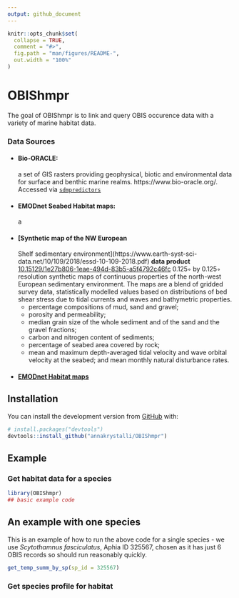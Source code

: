 ```yaml
---
output: github_document
---
```


<!-- README.md is generated from README.Rmd. Please edit that file -->

```r
knitr::opts_chunk$set(
  collapse = TRUE,
  comment = "#>",
  fig.path = "man/figures/README-",
  out.width = "100%"
)
```

# OBIShmpr

<!-- badges: start -->
<!-- badges: end -->

The goal of OBIShmpr is to link and query OBIS occurence data with a variety of marine habitat data.

### Data Sources

- #### Bio-ORACLE:
    a set of GIS rasters providing geophysical, biotic and environmental data for surface and benthic marine realms. https://www.bio-oracle.org/. Accessed via [`sdmpredictors`](https://github.com/lifewatch/sdmpredictors)
- #### EMODnet Seabed Habitat maps:
    a 
- #### [Synthetic map of the NW European
Shelf sedimentary environment](https://www.earth-syst-sci-data.net/10/109/2018/essd-10-109-2018.pdf)
    **data product** [10.15129/1e27b806-1eae-494d-83b5-a5f4792c46fc](https://pureportal.strath.ac.uk/en/datasets/data-for-a-synthetic-map-of-the-northwest-european-shelf-sediment)
    0.125◦ by 0.125◦ resolution synthetic maps of continuous properties of the north-west European sedimentary environment. The maps are a blend of gridded survey
data, statistically modelled values based on distributions of bed shear stress due to tidal currents and waves and bathymetric properties. 
    - percentage compositions of mud, sand and gravel;
    - porosity and permeability; 
    - median grain size of the whole sediment and of the sand and the gravel fractions;
    - carbon and nitrogen content of sediments; 
    - percentage of seabed area covered by rock; 
    - mean and maximum depth-averaged tidal velocity and wave orbital velocity at the seabed; and mean monthly natural disturbance rates. 
- #### [EMODnet Habitat maps]()
  

## Installation

<!-- You can install the released version of OBIShmpr from [CRAN](https://CRAN.R-project.org) with: 

``` r
install.packages("OBIShmpr")
```
-->
You can install the development version from [GitHub](https://github.com/) with:

``` r
# install.packages("devtools")
devtools::install_github("annakrystalli/OBIShmpr")
```
## Example

### Get habitat data for a species

```r
library(OBIShmpr)
## basic example code
```


## An example with one species
This is an example of how to run the above code for a single species - we use _Scytothamnus fasciculatus_, Aphia ID 325567, chosen as it has just 6 OBIS records so should run reasonably quickly.

```r
get_temp_summ_by_sp(sp_id = 325567)
```




### Get species profile for habitat
